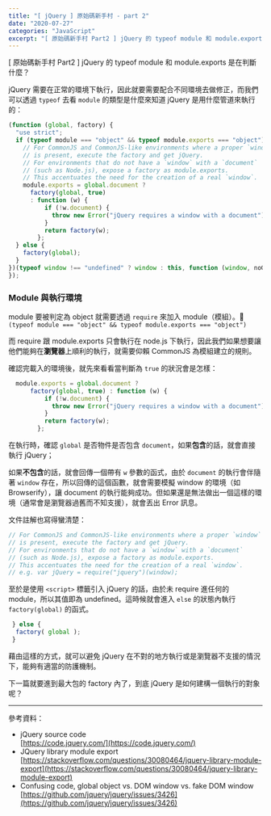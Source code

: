 ```yaml
---
title: "[ jQuery ] 原始碼新手村 - part 2"
date: "2020-07-27"
categories: "JavaScript"
excerpt: "[ 原始碼新手村 Part2 ] jQuery 的 typeof module 和 module.exports 是在判斷什麼？"
---
```

[ 原始碼新手村 Part2 ] jQuery 的 typeof module 和 module.exports 是在判斷什麼？


jQuery 需要在正常的環境下執行，因此就要需要配合不同環境去做修正，而我們可以透過 `typeof` 去看 `module` 的類型是什麼來知道 jQuery 是用什麼管道來執行的：
```javascript
(function (global, factory) {
  "use strict";
  if (typeof module === "object" && typeof module.exports === "object") {
    // For CommonJS and CommonJS-like environments where a proper `window`
    // is present, execute the factory and get jQuery.
    // For environments that do not have a `window` with a `document`
    // (such as Node.js), expose a factory as module.exports.
    // This accentuates the need for the creation of a real `window`.
    module.exports = global.document ?
      factory(global, true)
      : function (w) {
          if (!w.document) {
            throw new Error("jQuery requires a window with a document");
          }
          return factory(w);
        };
  } else {
    factory(global);
  }
})(typeof window !== "undefined" ? window : this, function (window, noGlobal) {
});
```

### Module 與執行環境
module 要被判定為 object 就需要透過 `require` 來加入 module（模組）。<br/>
`(typeof module === "object" && typeof module.exports === "object")`

而 require 跟 module.exports 只會執行在 node.js 下執行，因此我們如果想要讓他們能夠在**瀏覽器**上順利的執行，就需要仰賴 CommonJS 為模組建立的規則。

確認完載入的環境後，就先來看看當判斷為 `true` 的狀況會是怎樣：

```javascript
  module.exports = global.document ?
      factory(global, true) : function (w) {
          if (!w.document) {
            throw new Error("jQuery requires a window with a document");
          }
          return factory(w);
        };
```
在執行時，確認 `global` 是否物件是否包含 `document`，如果**包含**的話，就會直接執行 jQuery；

如果**不包含**的話，就會回傳一個帶有 `w` 參數的函式，由於 `document` 的執行會伴隨著 `window` 存在，所以回傳的這個函數，就會需要模擬 window 的環境（如 Browserify），讓 document 的執行能夠成功。但如果還是無法做出一個這樣的環境（通常會是瀏覽器過舊而不知支援），就會丟出 Error 訊息。


文件註解也寫得蠻清楚：
```javascript
// For CommonJS and CommonJS-like environments where a proper `window`
// is present, execute the factory and get jQuery.
// For environments that do not have a `window` with a `document`
// (such as Node.js), expose a factory as module.exports.
// This accentuates the need for the creation of a real `window`.
// e.g. var jQuery = require("jquery")(window);
```

至於是使用 `<script>` 標籤引入 jQuery 的話，由於未 require 進任何的 module，所以其值即為 undefined。這時候就會進入 `else` 的狀態內執行 `factory(global)` 的函式。
```javascript
 } else {
  factory( global );
 }
```

藉由這樣的方式，就可以避免 jQuery 在不對的地方執行或是瀏覽器不支援的情況下，能夠有適當的防護機制。

下一篇就要進到最大包的 factory 內了，到底 jQuery 是如何建構一個執行的對象呢？

---

參考資料：
- jQuery source code<br/>
[https://code.jquery.com/](https://code.jquery.com/)
- JQuery library module export<br/>
[https://stackoverflow.com/questions/30080464/jquery-library-module-export](https://stackoverflow.com/questions/30080464/jquery-library-module-export)
- Confusing code, global object vs. DOM window vs. fake DOM window<br/>
[https://github.com/jquery/jquery/issues/3426](https://github.com/jquery/jquery/issues/3426)